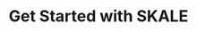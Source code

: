 ---
title: Get Started with SKALE
description: Explore the various solutions available within the SKALE Ecosystem
---